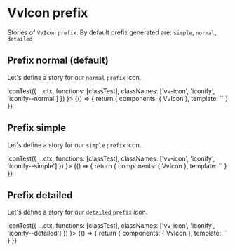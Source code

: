 
<Meta title="Components/Icon/Props/prefix" />

# VvIcon prefix

Stories of `VvIcon` `prefix`.
By default prefix generated are: `simple`, `normal`, `detailed`

## Prefix normal (default)

Let's define a story for our `normal` `prefix` icon.

<Canvas>
	<Story
		name="normal"
		play={(ctx) =>
			iconTest({
				...ctx,
				functions: [classTest],
				classNames: ['vv-icon', 'iconify', 'iconify--normal']
			})
		}>
		{() => {
			return {
				components: { VvIcon },
				template: `<vv-icon name="add" data-testid="img" />`
			}
		}}
	</Story>
</Canvas>

## Prefix simple

Let's define a story for our `simple` `prefix` icon.

<Canvas>
	<Story
		name="simple"
		play={(ctx) =>
			iconTest({
				...ctx,
				functions: [classTest],
				classNames: ['vv-icon', 'iconify', 'iconify--simple']
			})
		}>
		{() => {
			return {
				components: { VvIcon },
				template: `<vv-icon name="add" data-testid="img" prefix="simple" />`
			}
		}}
	</Story>
</Canvas>

## Prefix detailed

Let's define a story for our `detailed` `prefix` icon.

<Canvas>
	<Story
		name="detailed"
		play={(ctx) =>
			iconTest({
				...ctx,
				functions: [classTest],
				classNames: ['vv-icon', 'iconify', 'iconify--detailed']
			})
		}>
		{() => {
			return {
				components: { VvIcon },
				template: `<vv-icon name="add" data-testid="img" prefix="detailed" />`
			}
		}}
	</Story>
</Canvas>
